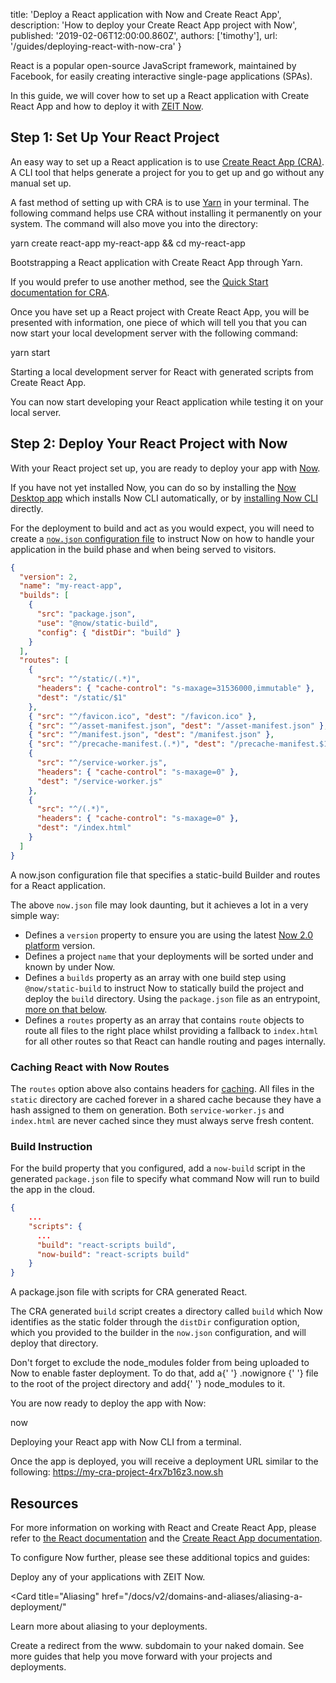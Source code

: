 
  title: 'Deploy a React application with Now and Create React App',
  description: 'How to deploy your Create React App project with Now',
  published: '2019-02-06T12:00:00.860Z',
  authors: ['timothy'],
  url: '/guides/deploying-react-with-now-cra'
}

React is a popular open-source JavaScript framework, maintained by Facebook, for easily creating interactive single-page applications (SPAs).

In this guide, we will cover how to set up a React application with Create React App and how to deploy it with [ZEIT Now](/docs/v2).

## Step 1: Set Up Your React Project

An easy way to set up a React application is to use [Create React App (CRA)](https://facebook.github.io/create-react-app/). A CLI tool that helps generate a project for you to get up and go without any manual set up.

A fast method of setting up with CRA is to use [Yarn](https://yarnpkg.com) in your terminal. The following command helps use CRA without installing it permanently on your system. The command will also move you into the directory:

<TerminalInput>yarn create react-app my-react-app && cd my-react-app</TerminalInput>
<Caption>Bootstrapping a React application with Create React App through Yarn.</Caption>

If you would prefer to use another method, see the [Quick Start documentation for CRA](https://facebook.github.io/create-react-app/docs/getting-started#quick-start).

Once you have set up a React project with Create React App, you will be presented with information, one piece of which will tell you that you can now start your local development server with the following command:

<TerminalInput>yarn start</TerminalInput>
<Caption>Starting a local development server for React with generated scripts from Create React App.</Caption>

You can now start developing your React application while testing it on your local server.

## Step 2: Deploy Your React Project with Now

With your React project set up, you are ready to deploy your app with [Now](/now).

If you have not yet installed Now, you can do so by installing the [Now Desktop app](/docs/v2/getting-started/installation/#now-desktop) which installs Now CLI automatically, or by [installing Now CLI](/docs/v2/getting-started/installation/#now-cli) directly.

For the deployment to build and act as you would expect, you will need to create a [`now.json` configuration file](https://zeit.co/docs/v2/deployments/configuration) to instruct Now on how to handle your application in the build phase and when being served to visitors.

```json
{
  "version": 2,
  "name": "my-react-app",
  "builds": [
    {
      "src": "package.json",
      "use": "@now/static-build",
      "config": { "distDir": "build" }
    }
  ],
  "routes": [
    {
      "src": "^/static/(.*)",
      "headers": { "cache-control": "s-maxage=31536000,immutable" },
      "dest": "/static/$1"
    },
    { "src": "^/favicon.ico", "dest": "/favicon.ico" },
    { "src": "^/asset-manifest.json", "dest": "/asset-manifest.json" },
    { "src": "^/manifest.json", "dest": "/manifest.json" },
    { "src": "^/precache-manifest.(.*)", "dest": "/precache-manifest.$1" },
    {
      "src": "^/service-worker.js",
      "headers": { "cache-control": "s-maxage=0" },
      "dest": "/service-worker.js"
    },
    {
      "src": "^/(.*)",
      "headers": { "cache-control": "s-maxage=0" },
      "dest": "/index.html"
    }
  ]
}
```

<Caption>
  A <InlineCode>now.json</InlineCode> configuration file that specifies a
  static-build Builder and routes for a React application.
</Caption>

The above `now.json` file may look daunting, but it achieves a lot in a very simple way:

- Defines a `version` property to ensure you are using the latest [Now 2.0 platform](/docs/v2/platform/overview) version.
- Defines a project `name` that your deployments will be sorted under and known by under Now.
- Defines a `builds` property as an array with one build step using `@now/static-build` to instruct Now to statically build the project and deploy the `build` directory. Using the `package.json` file as an entrypoint, [more on that below](#build-instruction).
- Defines a `routes` property as an array that contains `route` objects to route all files to the right place whilst providing a fallback to `index.html` for all other routes so that React can handle routing and pages internally.

### Caching React with Now Routes

The `routes` option above also contains headers for [caching](https://zeit.co/docs/v2/routing/caching/). All files in the `static` directory are cached forever in a shared cache because they have a hash assigned to them on generation. Both `service-worker.js` and `index.html` are never cached since they must always serve fresh content.

### Build Instruction

For the build property that you configured, add a `now-build` script in the generated `package.json` file to specify what command Now will run to build the app in the cloud.

```json
{
    ...
    "scripts": {
      ...
      "build": "react-scripts build",
      "now-build": "react-scripts build"
    }
}
```

<Caption>
  A <InlineCode>package.json</InlineCode> file with scripts for CRA generated
  React.
</Caption>

The CRA generated `build` script creates a directory called `build` which Now identifies as the static folder through the `distDir` configuration option, which you provided to the builder in the `now.json` configuration, and will deploy that directory.

<Note>
  Don't forget to exclude the <InlineCode>node_modules</InlineCode> folder from
  being uploaded to Now to enable faster deployment. To do that, add a{' '}
  <GenericLink href="/guides/prevent-uploading-sourcepaths-with-nowignore/">
    .nowignore
  </GenericLink>{' '}
  file to the root of the project directory and add{' '}
  <InlineCode>node_modules</InlineCode> to it.
</Note>

You are now ready to deploy the app with Now:

<TerminalInput>now</TerminalInput>
<Caption>Deploying your React app with Now CLI from a terminal.</Caption>

Once the app is deployed, you will receive a deployment URL similar to the following: https://my-cra-project-4rx7b16z3.now.sh

## Resources

For more information on working with React and Create React App, please refer to [the React documentation](https://reactjs.org/docs/getting-started.html) and the [Create React App documentation](https://facebook.github.io/create-react-app/).

To configure Now further, please see these additional topics and guides:

<Card title="Deploying Basics" href="/docs/v2/deployments/basics">
  Deploy any of your applications with ZEIT Now.
</Card>

<Card
  title="Aliasing"
  href="/docs/v2/domains-and-aliases/aliasing-a-deployment/"
>
  Learn more about aliasing to your deployments.
</Card>

<Card title="www. Redirect" href="/guides/redirect-from-www">
  Create a redirect from the www. subdomain to your naked domain.
</Card>

<Card title="More Guides" href="/guides">
  See more guides that help you move forward with your projects and deployments.
</Card>

